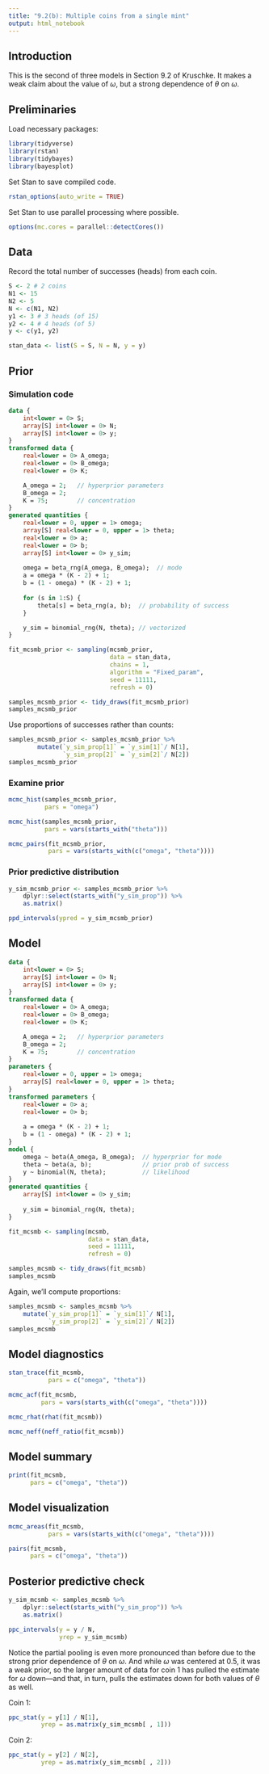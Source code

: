 ```yaml
---
title: "9.2(b): Multiple coins from a single mint"
output: html_notebook
---
```



## Introduction

This is the second of three models in Section 9.2 of Kruschke. It makes a weak claim about the value of $\omega$, but a strong dependence of $\theta$ on $\omega$.


## Preliminaries

Load necessary packages:

```r
library(tidyverse)
library(rstan)
library(tidybayes)
library(bayesplot)
```

Set Stan to save compiled code.

```r
rstan_options(auto_write = TRUE)
```

Set Stan to use parallel processing where possible.

```r
options(mc.cores = parallel::detectCores())
```


## Data

Record the total number of successes (heads) from each coin.

```r
S <- 2 # 2 coins
N1 <- 15
N2 <- 5
N <- c(N1, N2) 
y1 <- 3 # 3 heads (of 15)
y2 <- 4 # 4 heads (of 5)
y <- c(y1, y2)
```

```r
stan_data <- list(S = S, N = N, y = y)
```


## Prior

### Simulation code

```stan
data {
    int<lower = 0> S;
    array[S] int<lower = 0> N;
    array[S] int<lower = 0> y;
}
transformed data {
    real<lower = 0> A_omega;
    real<lower = 0> B_omega;
    real<lower = 0> K;

    A_omega = 2;   // hyperprior parameters
    B_omega = 2;
    K = 75;        // concentration
}
generated quantities {
    real<lower = 0, upper = 1> omega;
    array[S] real<lower = 0, upper = 1> theta;
    real<lower = 0> a;
    real<lower = 0> b;
    array[S] int<lower = 0> y_sim;
    
    omega = beta_rng(A_omega, B_omega);  // mode
    a = omega * (K - 2) + 1;
    b = (1 - omega) * (K - 2) + 1;
        
    for (s in 1:S) {
        theta[s] = beta_rng(a, b);  // probability of success
    }

    y_sim = binomial_rng(N, theta); // vectorized
}
```

```r
fit_mcsmb_prior <- sampling(mcsmb_prior,
                            data = stan_data,
                            chains = 1,
                            algorithm = "Fixed_param",
                            seed = 11111,
                            refresh = 0)
```

```r
samples_mcsmb_prior <- tidy_draws(fit_mcsmb_prior)
samples_mcsmb_prior
```

Use proportions of successes rather than counts:

```r
samples_mcsmb_prior <- samples_mcsmb_prior %>%
        mutate(`y_sim_prop[1]` = `y_sim[1]`/ N[1],
               `y_sim_prop[2]` = `y_sim[2]`/ N[2])
samples_mcsmb_prior
```


### Examine prior

```r
mcmc_hist(samples_mcsmb_prior,
          pars = "omega")
```

```r
mcmc_hist(samples_mcsmb_prior,
          pars = vars(starts_with("theta")))
```

```r
mcmc_pairs(fit_mcsmb_prior,
           pars = vars(starts_with(c("omega", "theta"))))
```

### Prior predictive distribution

```r
y_sim_mcsmb_prior <- samples_mcsmb_prior %>%
    dplyr::select(starts_with("y_sim_prop")) %>%
    as.matrix()
```

```r
ppd_intervals(ypred = y_sim_mcsmb_prior)
```


## Model

```stan
data {
    int<lower = 0> S;
    array[S] int<lower = 0> N;
    array[S] int<lower = 0> y;
}
transformed data {
    real<lower = 0> A_omega;
    real<lower = 0> B_omega;
    real<lower = 0> K;         

    A_omega = 2;   // hyperprior parameters
    B_omega = 2;
    K = 75;        // concentration
}
parameters {
    real<lower = 0, upper = 1> omega;
    array[S] real<lower = 0, upper = 1> theta;
}
transformed parameters {
    real<lower = 0> a;
    real<lower = 0> b;
    
    a = omega * (K - 2) + 1;
    b = (1 - omega) * (K - 2) + 1;
}
model {
    omega ~ beta(A_omega, B_omega);  // hyperprior for mode
    theta ~ beta(a, b);              // prior prob of success
    y ~ binomial(N, theta);          // likelihood
}
generated quantities {
    array[S] int<lower = 0> y_sim;
    
    y_sim = binomial_rng(N, theta);
}
```

```r
fit_mcsmb <- sampling(mcsmb,
                      data = stan_data, 
                      seed = 11111,
                      refresh = 0)
```

```r
samples_mcsmb <- tidy_draws(fit_mcsmb)
samples_mcsmb
```

Again, we'll compute proportions:

```r
samples_mcsmb <- samples_mcsmb %>%
    mutate(`y_sim_prop[1]` = `y_sim[1]`/ N[1],
           `y_sim_prop[2]` = `y_sim[2]`/ N[2])
samples_mcsmb
```


## Model diagnostics

```r
stan_trace(fit_mcsmb,
           pars = c("omega", "theta"))
```

```r
mcmc_acf(fit_mcsmb,
         pars = vars(starts_with(c("omega", "theta"))))
```

```r
mcmc_rhat(rhat(fit_mcsmb))
```

```r
mcmc_neff(neff_ratio(fit_mcsmb))
```


## Model summary

```r
print(fit_mcsmb,
      pars = c("omega", "theta"))
```


## Model visualization

```r
mcmc_areas(fit_mcsmb,
           pars = vars(starts_with(c("omega", "theta"))))
```

```r
pairs(fit_mcsmb,
      pars = c("omega", "theta"))
```


## Posterior predictive check

```r
y_sim_mcsmb <- samples_mcsmb %>%
    dplyr::select(starts_with("y_sim_prop")) %>%
    as.matrix()
```

```r
ppc_intervals(y = y / N,
              yrep = y_sim_mcsmb)
```

Notice the partial pooling is even more pronounced than before due to the strong prior dependence of $\theta$ on $\omega$. And while $\omega$ was centered at 0.5, it was a weak prior, so the larger amount of data for coin 1 has pulled the estimate for $\omega$ down---and that, in turn, pulls the estimates down for both values of $\theta$ as well.

Coin 1:

```r
ppc_stat(y = y[1] / N[1],
         yrep = as.matrix(y_sim_mcsmb[ , 1]))
```

Coin 2:

```r
ppc_stat(y = y[2] / N[2],
         yrep = as.matrix(y_sim_mcsmb[ , 2]))
```

